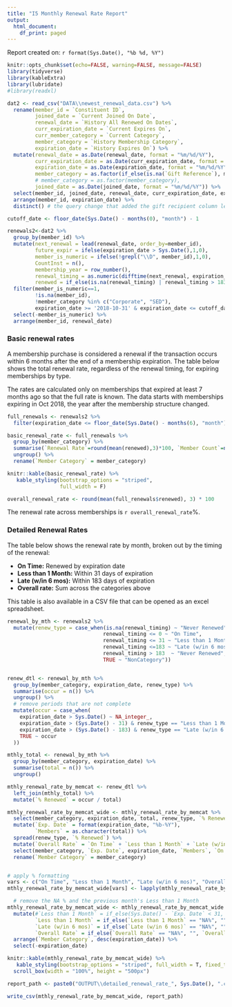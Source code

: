 ```yaml
---
title: "I5 Monthly Renewal Rate Report"
output:
  html_document:
    df_print: paged
---
```


Report created on: `r format(Sys.Date(), "%b %d, %Y")`

```r
knitr::opts_chunk$set(echo=FALSE, warning=FALSE, message=FALSE)
library(tidyverse)
library(kableExtra)
library(lubridate)
#library(readxl)
```

``` r
dat2 <- read_csv("DATA\\newest_renewal_data.csv") %>%
  rename(member_id = `Constituent ID`,
         joined_date = `Current Joined On Date`,
         renewal_date = `History All Renewed On Dates`,
         curr_expiration_date = `Current Expires On`,
         curr_member_category = `Current Category`,
         member_category = `History Membership Category`,
         expiration_date = `History Expires On`) %>%
  mutate(renewal_date = as.Date(renewal_date, format = "%m/%d/%Y"),
         curr_expiration_date = as.Date(curr_expiration_date, format = "%m/%d/%Y"),
         expiration_date = as.Date(expiration_date, format = "%m/%d/%Y"),
         member_category = as.factor(if_else(is.na(`Gift Reference`), member_category, "CEAP")),
         # member_category = as.factor(member_category),
         joined_date = as.Date(joined_date, format = "%m/%d/%Y")) %>%
  select(member_id, joined_date, renewal_date, curr_expiration_date, expiration_date, member_category) %>%
  arrange(member_id, expiration_date) %>%
  distinct() # the query change that added the gift recipient column led to some duplicates in the report with the history columns, goes away once you select distinct on just the columns we need

cutoff_date <- floor_date(Sys.Date() - months(0), "month") - 1

renewals2<-dat2 %>%
  group_by(member_id) %>%
  mutate(next_renewal = lead(renewal_date, order_by=member_id),
         future_expir = ifelse(expiration_date > Sys.Date(),1,0),
         member_is_numeric = ifelse(!grepl("\\D", member_id),1,0),
         CountInst = n(), 
         membership_year = row_number(),
         renewal_timing = as.numeric(difftime(next_renewal, expiration_date , units = "days")),
         renewed = if_else(is.na(renewal_timing) | renewal_timing > 183, 0, 1)) %>%
  filter(member_is_numeric==1,
         !is.na(member_id),
         !member_category %in% c("Corporate", "SED"),
         expiration_date >= '2018-10-31' & expiration_date <= cutoff_date) %>%
  select(-member_is_numeric) %>%
  arrange(member_id, renewal_date)
```

### Basic renewal rates

A membership purchase is considered a renewal if the transaction occurs within 6 months after the end of a membership expiration. The table below shows the total renewal rate, regardless of the renewal timing, for expiring memberships by type.

The rates are calculated only on memberships that expired at least 7 months ago so that the full rate is known. The data starts with memberships expiring in Oct 2018, the year after the membership structure changed.

``` r
full_renewals <- renewals2 %>% 
  filter(expiration_date <= floor_date(Sys.Date() - months(6), "month") - 1)

basic_renewal_rate <- full_renewals %>%
  group_by(member_category) %>%
  summarise(`Renewal Rate`=round(mean(renewed),3)*100, `Member Count`=n(), `Last Exp. Month` = format(max(expiration_date), "%b-%Y")) %>%
  ungroup() %>%
  rename(`Member Category` = member_category)

knitr::kable(basic_renewal_rate) %>%
   kable_styling(bootstrap_options = "striped",
                 full_width = F)

overall_renewal_rate <- round(mean(full_renewals$renewed), 3) * 100
```

The renewal rate across memberships is `r overall_renewal_rate`%.

### Detailed Renewal Rates

The table below shows the renewal rate by month, broken out by the timing of the renewal:

* **On Time:** Renewed by expiration date
* **Less than 1 Month:** Within 31 days of expiration
* **Late (w/in 6 mos):** Within 183 days of expiration
* **Overall rate:** Sum across the categories above

This table is also available in a CSV file that can be opened as an excel spreadsheet.

``` r
renewal_by_mth <- renewals2 %>% 
  mutate(renew_type = case_when(is.na(renewal_timing) ~ "Never Renewed",
                               renewal_timing <= 0 ~ "On Time",
                               renewal_timing <= 31 ~ "Less than 1 Month",
                               renewal_timing <=183 ~ "Late (w/in 6 mos)",
                               renewal_timing > 183  ~ "Never Renewed",
                               TRUE ~ "NonCategory"))


renew_dtl <- renewal_by_mth %>%
  group_by(member_category, expiration_date, renew_type) %>%
  summarise(occur = n()) %>% 
  ungroup() %>%
  # remove periods that are not complete
  mutate(occur = case_when(
    expiration_date > Sys.Date() ~ NA_integer_,
    expiration_date > (Sys.Date() - 31) & renew_type == "Less than 1 Month" ~ NA_integer_,
    expiration_date > (Sys.Date() - 183) & renew_type == "Late (w/in 6 mos)" ~ NA_integer_,
    TRUE ~ occur
  ))

mthly_total <- renewal_by_mth %>%
  group_by(member_category, expiration_date) %>%
  summarise(total = n()) %>% 
  ungroup()

mthly_renewal_rate_by_memcat <- renew_dtl %>%
  left_join(mthly_total) %>%
  mutate(`% Renewed` = occur / total)

mthly_renewal_rate_by_memcat_wide <- mthly_renewal_rate_by_memcat %>%
  select(member_category, expiration_date, total, renew_type, `% Renewed`) %>%
  mutate(`Exp. Date` = format(expiration_date, "%b-%Y"),
         `Members` = as.character(total)) %>%
  spread(renew_type, `% Renewed`) %>%
  mutate(`Overall Rate` = `On Time` + `Less than 1 Month` + `Late (w/in 6 mos)`) %>%
  select(member_category, `Exp. Date`, expiration_date, `Members`, `On Time`, `Less than 1 Month`, `Late (w/in 6 mos)`, `Overall Rate`) %>%
  rename(`Member Category` = member_category)


# apply % formatting
vars <- c("On Time", "Less than 1 Month", "Late (w/in 6 mos)", "Overall Rate")
mthly_renewal_rate_by_memcat_wide[vars] <- lapply(mthly_renewal_rate_by_memcat_wide[vars], scales::percent)

  # remove the NA % and the previous month's Less than 1 Month
mthly_renewal_rate_by_memcat_wide <- mthly_renewal_rate_by_memcat_wide %>%
  mutate(#`Less than 1 Month` = if_else(Sys.Date() - `Exp. Date` < 31, "", `Less than 1 Month`),
         `Less than 1 Month` = if_else(`Less than 1 Month` == "NA%", "", `Less than 1 Month`),
         `Late (w/in 6 mos)` = if_else(`Late (w/in 6 mos)` == "NA%", "", `Late (w/in 6 mos)`),
         `Overall Rate` = if_else(`Overall Rate` == "NA%", "", `Overall Rate`)) %>%
  arrange(`Member Category`, desc(expiration_date)) %>%
  select(-expiration_date)

knitr::kable(mthly_renewal_rate_by_memcat_wide) %>%
   kable_styling(bootstrap_options = "striped", full_width = T, fixed_thead = T) %>%
  scroll_box(width = "100%", height = "500px")

report_path <- paste0("OUTPUT\\detailed_renewal_rate_", Sys.Date(), ".csv")

write_csv(mthly_renewal_rate_by_memcat_wide, report_path)

```